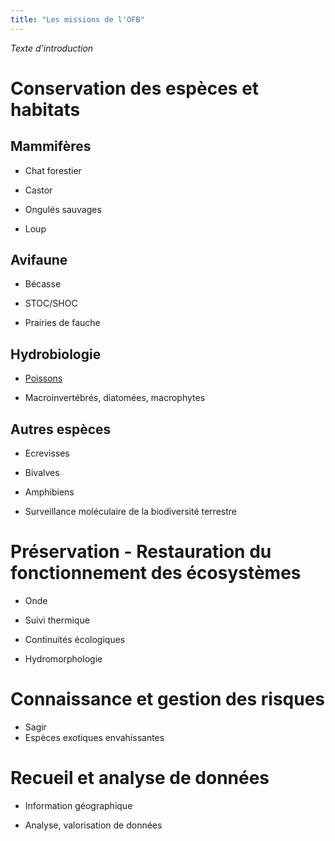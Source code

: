 ```yaml
---
title: "Les missions de l'OFB"
---
```


*Texte d'introduction*

# Conservation des espèces et habitats

## Mammifères

-   Chat forestier

-   Castor

-   Ongulés sauvages

-   Loup

## Avifaune

-   Bécasse

-   STOC/SHOC

-   Prairies de fauche

## Hydrobiologie

-   [Poissons](poissons.html)

-   Macroinvertébrés, diatomées, macrophytes

## Autres espèces

-   Ecrevisses

-   Bivalves

-   Amphibiens

-   Surveillance moléculaire de la biodiversité terrestre

# Préservation - Restauration du fonctionnement des écosystèmes

-   Onde

-   Suivi thermique

-   Continuités écologiques

-   Hydromorphologie

# Connaissance et gestion des risques

-   Sagir
-   Espèces exotiques envahissantes

# Recueil et analyse de données

-   Information géographique

-   Analyse, valorisation de données
